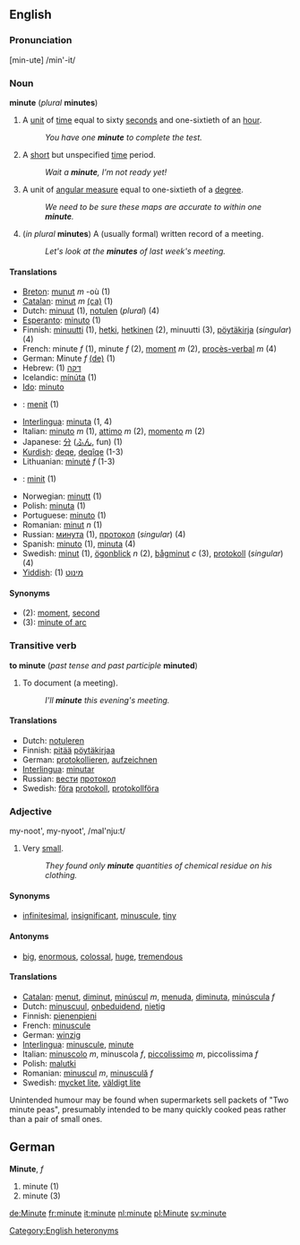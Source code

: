 ==English==
===Pronunciation===
[min-ute] /min'-it/

===Noun===
'''minute''' (''plural'' '''minutes''')

# A [[unit]] of [[time]] equal to sixty [[second]]s and one-sixtieth of an [[hour]].
#:''You have one '''minute''' to complete the test.''
# A [[short]] but unspecified [[time]] period.
#:''Wait a '''minute''', I'm not ready yet!''
# A unit of [[angular measure]] equal to one-sixtieth of a [[degree]].
#:''We need to be sure these maps are accurate to within one '''minute'''.''
# (''in plural'' '''minutes''') A (usually formal) written record of a meeting.
#:''Let's look at the '''minutes''' of last week's meeting.''

====Translations====
<!-- whoa, this can't be claimed for *all* languages (Same for both uses) -->
*[[Breton]]: [[munut]] ''m'' -où (1)
*[[Catalan]]: [[minut]] ''m'' [[:ca:minut|(ca)]] (1)
*Dutch: [[minuut]] (1), [[notulen]] (''plural'') (4)
*[[Esperanto]]: [[minuto#Esperanto|minuto]] (1)
*Finnish: [[minuutti]] (1), [[hetki]], [[hetkinen]] (2), minuutti (3), [[pöytäkirja]] (''singular'') (4)
*French: minute ''f'' (1), minute ''f'' (2), [[moment#French|moment]] ''m'' (2), [[procès-verbal]] ''m'' (4)
*German: Minute ''f'' [[:de:Minute|(de)]] (1)
*Hebrew: (1) [[דקה]]
*Icelandic: [[mínúta]] (1)
*[[Ido]]: [[minuto]]
*{{id}}: [[menit]] (1)
*[[Interlingua]]: [[minuta]] (1, 4)
*Italian: [[minuto#Italian|minuto]] ''m'' (1), [[attimo]] ''m'' (2), [[momento]] ''m'' (2)
*Japanese: [[分]] ([[ふん]], fun) (1)
*[[Kurdish]]: [[deqe]], [[deqîqe]] (1-3)
*Lithuanian: [[minutė]] ''f'' (1-3)
*{{ms}}: [[minit]] (1)
*Norwegian: [[minutt]] (1)
*Polish: [[minuta#Polish|minuta]] (1)
*Portuguese: [[minuto#Portuguese|minuto]] (1)
*Romanian: [[minut]] ''n'' (1)
*Russian: [[минута]] (1), [[протокол]] (''singular'') (4)
*Spanish: [[minuto#Spanish|minuto]] (1), [[minuta#Spanish|minuta]] (4)
*Swedish: [[minut]] (1), [[ögonblick]] ''n'' (2), [[bågminut]] ''c'' (3), [[protokoll]] (''singular'') (4)
*[[Yiddish]]: (1) [[מינוט]]

====Synonyms====
*(2): [[moment]], [[second]]
*(3): [[minute of arc]]

===Transitive verb===
'''to minute''' (''past tense and past participle'' '''minuted''')
# To document (a meeting).
#:''I'll '''minute''' this evening's meeting.''

====Translations====
*Dutch: [[notuleren]]
*Finnish: [[pitää]] [[pöytäkirja|pöytäkirjaa]]
*German: [[protokollieren]], [[aufzeichnen]]
*[[Interlingua]]: [[minutar]]
*Russian: [[вести]] [[протокол]]
*Swedish: [[föra]] [[protokoll]], [[protokollföra]]

===Adjective===
my-noot', my-nyoot', /maI'nju:t/
# Very [[small]].
#:''They found only '''minute''' quantities of chemical residue on his clothing.''

====Synonyms====
*[[infinitesimal]], [[insignificant]], [[minuscule]], [[tiny]]

====Antonyms====
*[[big]], [[enormous]], [[colossal]], [[huge]], [[tremendous]]

====Translations====
*[[Catalan]]: [[menut]], [[diminut]], [[minúscul]] ''m'', [[menuda]], [[diminuta]], [[minúscula]] ''f''
*Dutch: [[minuscuul]], [[onbeduidend]], [[nietig]]
*Finnish: [[pienenpieni]]
*French: [[minuscule#French|minuscule]]
*German: [[winzig]]
*[[Interlingua]]: [[minuscule]], [[minute]]
*Italian: [[minuscolo]] ''m'', minuscola ''f'', [[piccolissimo]] ''m'', piccolissima ''f''
*Polish: [[malutki]]
*Romanian: [[minuscul]] ''m'', [[minusculă]] ''f''
*Swedish: [[mycket lite]], [[väldigt lite]]

Unintended humour may be found when supermarkets sell packets of "Two minute peas", presumably intended to be many quickly cooked peas rather than a pair of small ones.

[[Category:English heteronyms]]

==German==

'''Minute''', ''f''

#minute (1)
#minute (3)

[[de:Minute]]
[[fr:minute]]
[[it:minute]]
[[nl:minute]]
[[pl:Minute]]
[[sv:minute]]